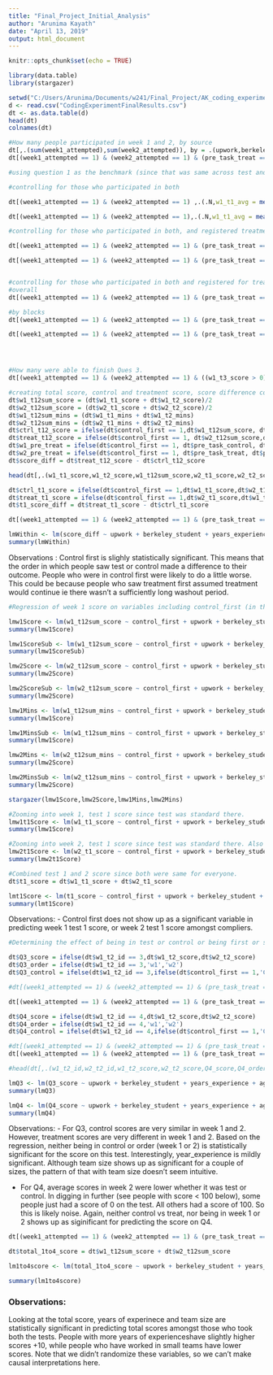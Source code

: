 ```yaml
---
title: "Final_Project_Initial_Analysis"
author: "Arunima Kayath"
date: "April 13, 2019"
output: html_document
---
```


```r
knitr::opts_chunk$set(echo = TRUE)
```

```r
library(data.table)
library(stargazer)
```


```r
setwd("C:/Users/Arunima/Documents/w241/Final_Project/AK_coding_experiment/")
d <- read.csv("CodingExperimentFinalResults.csv")
dt <- as.data.table(d)
head(dt)
colnames(dt)
```

```r
#How many people participated in week 1 and 2, by source
dt[,.(sum(week1_attempted),sum(week2_attempted)), by = .(upwork,berkeley_student)]
dt[(week1_attempted == 1) & (week2_attempted == 1) & (pre_task_treat == 1) & (pre_task_control == 1),.N,by = .(upwork,berkeley_student)]


```


```r
#using question 1 as the benchmark (since that was same across test and control, what were scores across treatment and control for the different groups)

#controlling for those who participated in both

dt[(week1_attempted == 1) & (week2_attempted == 1) ,.(.N,w1_t1_avg = mean(w1_t1_score), w1_t1_mins = mean(w1_t1_mins),w2_t1_avg = mean(w2_t1_score), w2_t1_mins = mean(w2_t1_mins)), by = .(upwork,control_first)]

dt[(week1_attempted == 1) & (week2_attempted == 1),.(.N,w1_t1_avg = mean(w1_t1_score), w1_t1_mins = mean(w1_t1_mins),w2_t1_avg = mean(w2_t1_score), w2_t1_mins = mean(w2_t1_mins)), by = .(upwork,berkeley_student,control_first,pre_task_control,pre_task_treat)]

#controlling for those who participated in both, and registered treatment

dt[(week1_attempted == 1) & (week2_attempted == 1) & (pre_task_treat == 1),.(.N,w1_t1_avg = mean(w1_t1_score), w1_t1_mins = mean(w1_t1_mins),w2_t1_avg = mean(w2_t1_score), w2_t1_mins = mean(w2_t1_mins)), by = .(control_first,pre_task_treat)]

dt[(week1_attempted == 1) & (week2_attempted == 1) & (pre_task_treat == 1),.(.N,w1_t1_avg = mean(w1_t1_score), w1_t1_mins = mean(w1_t1_mins),w2_t1_avg = mean(w2_t1_score), w2_t1_mins = mean(w2_t1_mins)), by = .(upwork,control_first,pre_task_treat)]


#controlling for those who participated in both and registered for treatment and control
#overall
dt[(week1_attempted == 1) & (week2_attempted == 1) & (pre_task_treat == 1) & (pre_task_control == 1),.(.N,w1_t1_avg = mean(w1_t1_score), w1_t1_mins = mean(w1_t1_mins),w2_t1_avg = mean(w2_t1_score), w2_t1_mins = mean(w2_t1_mins)), by = control_first]

#by blocks
dt[(week1_attempted == 1) & (week2_attempted == 1) & (pre_task_treat == 1) & (pre_task_control == 1),.(.N,w1_t1_avg = mean(w1_t1_score), w1_t1_mins = mean(w1_t1_mins),w2_t1_avg = mean(w2_t1_score), w2_t1_mins = mean(w2_t1_mins)), by = .(upwork,control_first)]

dt[(week1_attempted == 1) & (week2_attempted == 1) & (pre_task_treat == 1) & (pre_task_control == 1),.(.N,w1_t1_avg = mean(w1_t1_score), w1_t1_mins = mean(w1_t1_mins),w2_t1_avg = mean(w2_t1_score), w2_t1_mins = mean(w2_t1_mins)), by = .(upwork,berkeley_student,control_first,pre_task_control,pre_task_treat)]





```
```r

#How many were able to finish Ques 3.
dt[(week1_attempted == 1) & (week2_attempted == 1) & ((w1_t3_score > 0) & (w2_t3_score > 0)),.(.N,sum(upwork),sum(upwork_20dollars),sum(berkeley_student), sum(control_first),w1_t1_score,w1_t1_mins,w1_t2_score,w1_t2_mins,w1_t3_score,w2_t3_score,w1_t3_mins,w1_score,(w1_t1_score + w1_t2_score)/2)]

```

```r
#creating total score, control and treatment score, score difference columns
dt$w1_t12sum_score = (dt$w1_t1_score + dt$w1_t2_score)/2
dt$w2_t12sum_score = (dt$w2_t1_score + dt$w2_t2_score)/2
dt$w1_t12sum_mins = (dt$w1_t1_mins + dt$w1_t2_mins)
dt$w2_t12sum_mins = (dt$w2_t1_mins + dt$w2_t2_mins)
dt$ctrl_t12_score = ifelse(dt$control_first == 1,dt$w1_t12sum_score, dt$w2_t12sum_score)
dt$treat_t12_score = ifelse(dt$control_first == 1, dt$w2_t12sum_score,dt$w1_t12sum_score)
dt$w1_pre_treat = ifelse(dt$control_first == 1, dt$pre_task_control, dt$pre_task_treat)
dt$w2_pre_treat = ifelse(dt$control_first == 1, dt$pre_task_treat, dt$pre_task_control)
dt$score_diff = dt$treat_t12_score - dt$ctrl_t12_score

head(dt[,.(w1_t1_score,w1_t2_score,w1_t12sum_score,w2_t1_score,w2_t2_score,w2_t12sum_score,control_first,ctrl_t12_score,treat_t12_score,score_diff)])

```
```r
dt$ctrl_t1_score = ifelse(dt$control_first == 1,dt$w1_t1_score,dt$w2_t1_score)
dt$treat_t1_score = ifelse(dt$control_first == 1,dt$w2_t1_score,dt$w1_t1_score)
dt$t1_score_diff = dt$treat_t1_score - dt$ctrl_t1_score

```

```r
dt[(week1_attempted == 1) & (week2_attempted == 1) & (pre_task_treat == 1) ,.(.N,mean(ctrl_t12_score),mean(treat_t12_score),mean(score_diff)), by = .(upwork)]

```



```r
lmWithin <- lm(score_diff ~ upwork + berkeley_student + years_experience + team_size + control_first + age, data = dt[(week1_attempted == 1) & (week2_attempted == 1)])
summary(lmWithin)
```

Observations :
Control first is slighly statistically significant. This means that the order in which people saw test or control made a difference to their outcome. People who were in control first were likely to do a little worse. This could be because people who saw treatment first assumed treatment would continue ie there wasn't a sufficiently long washout period.


```r

#Regression of week 1 score on variables including control_first (in this case a proxy for whether the person was in test or control for week 1)

lmw1Score <- lm(w1_t12sum_score ~ control_first + upwork + berkeley_student + years_experience + age + team_size, data = dt[(week1_attempted == 1)])
summary(lmw1Score)

lmw1ScoreSub <- lm(w1_t12sum_score ~ control_first + upwork + berkeley_student + years_experience + age + team_size, data = dt[(week1_attempted == 1) & (w1_pre_treat == 1)])
summary(lmw1ScoreSub)

lmw2Score <- lm(w2_t12sum_score ~ control_first + upwork + berkeley_student + years_experience + age + team_size, data = dt[(week1_attempted == 1) & (week2_attempted == 1)])
summary(lmw2Score)

lmw2ScoreSub <- lm(w2_t12sum_score ~ control_first + upwork + berkeley_student + years_experience + age + team_size, data = dt[(week1_attempted == 1) & (week2_attempted == 1) & (w2_pre_treat == 1)])
summary(lmw2Score)

lmw1Mins <- lm(w1_t12sum_mins ~ control_first + upwork + berkeley_student + years_experience + age + team_size, data = dt[(week1_attempted == 1)])
summary(lmw1Score)

lmw1MinsSub <- lm(w1_t12sum_mins ~ control_first + upwork + berkeley_student + years_experience + age + team_size, data = dt[(week1_attempted == 1) & (w1_pre_treat == 1)])
summary(lmw1Score)

lmw2Mins <- lm(w2_t12sum_mins ~ control_first + upwork + berkeley_student + years_experience + age + team_size, data = dt[(week1_attempted == 1) & (week2_attempted == 1)])
summary(lmw2Score)

lmw2MinsSub <- lm(w2_t12sum_mins ~ control_first + upwork + berkeley_student + years_experience + age + team_size, data = dt[(week1_attempted == 1) & (week2_attempted == 1) & (w2_pre_treat == 1)])
summary(lmw2Score)
```

```r

stargazer(lmw1Score,lmw2Score,lmw1Mins,lmw2Mins)

```

```r

#Zooming into week 1, test 1 score since test was standard there.
lmw1t1Score <- lm(w1_t1_score ~ control_first + upwork + berkeley_student + years_experience, data = dt[(week1_attempted == 1) & (week2_attempted == 1) & (pre_task_treat == 1) & (pre_task_control == 1)])
summary(lmw1Score)

#Zooming into week 2, test 1 score since test was standard there. Also platform orientation effects should be smaller here.
lmw2t1Score <- lm(w2_t1_score ~ control_first + upwork + berkeley_student + years_experience + age, data = dt[(week1_attempted == 1) & (week2_attempted == 1) & (pre_task_treat == 1)])
summary(lmw2t1Score)

#Combined test 1 and 2 score since both were same for everyone.
dt$t1_score = dt$w1_t1_score + dt$w2_t1_score

lmt1Score <- lm(t1_score ~ control_first + upwork + berkeley_student + years_experience + age, data = dt[(week1_attempted == 1) & (week2_attempted == 1) & (pre_task_treat == 1)])
summary(lmt1Score)


```

Observations:
- Control first does not show up as a significant variable in predicting week 1 test 1 score, or week 2 test 1 score amongst compliers.


```r

#Determining the effect of being in test or control or being first or second in order on the score for Q3, Q4

dt$Q3_score = ifelse(dt$w1_t2_id == 3,dt$w1_t2_score,dt$w2_t2_score)
dt$Q3_order = ifelse(dt$w1_t2_id == 3,'w1','w2')
dt$Q3_control = ifelse(dt$w1_t2_id == 3,ifelse(dt$control_first == 1,'C','T'),ifelse(dt$control_first == 1,'T','C'))

#dt[(week1_attempted == 1) & (week2_attempted == 1) & (pre_task_treat == 1),.(.N,avg_Q3_score = mean(Q3_score))]

dt[(week1_attempted == 1) & (week2_attempted == 1) & (pre_task_treat == 1),.(.N,avg_Q3_score = mean(Q3_score)),by = .(Q3_order,Q3_control)]

dt$Q4_score = ifelse(dt$w1_t2_id == 4,dt$w1_t2_score,dt$w2_t2_score)
dt$Q4_order = ifelse(dt$w1_t2_id == 4,'w1','w2')
dt$Q4_control = ifelse(dt$w1_t2_id == 4,ifelse(dt$control_first == 1,'C','T'),ifelse(dt$control_first == 1,'T','C'))

#dt[(week1_attempted == 1) & (week2_attempted == 1) & (pre_task_treat == 1),.(.N,avg_Q4_score = mean(Q4_score),sum(Q4_score > 0))]
dt[(week1_attempted == 1) & (week2_attempted == 1) & (pre_task_treat == 1),.(.N,avg_Q4_score = mean(Q4_score),sum(Q4_score > 0),sum(Q4_score == 100)),by = .(Q4_order,Q4_control)]

#head(dt[,.(w1_t2_id,w2_t2_id,w1_t2_score,w2_t2_score,Q4_score,Q4_order)])

lmQ3 <- lm(Q3_score ~ upwork + berkeley_student + years_experience + age + team_size + Q3_control + Q3_order + Q3_control*Q3_order,data = dt[(week1_attempted == 1) & (week2_attempted == 1) & (pre_task_treat == 1)])
summary(lmQ3)

lmQ4 <- lm(Q4_score ~ upwork + berkeley_student + years_experience + age + team_size + Q4_control + Q4_order ,data = dt[(week1_attempted == 1) & (week2_attempted == 1) & (pre_task_treat == 1)])
summary(lmQ4)


```

Observations:
- For Q3, control scores are very similar in week 1 and 2. However, treatment scores are very different in week 1 and 2. Based on the regression, neither being in control or order (week 1 or 2) is statistically significant for the score on this test. Interestingly, year_experience is mildly significant. Although team size shows up as significant for a couple of sizes, the pattern of that with team size doesn't seem intuitive.

- For Q4, average scores in week 2 were lower whether it was test or control. In digging in further (see people with score < 100 below), some people just had a score of 0 on the test. All others had a score of 100. So this is likely noise. Again, neither control vs treat, nor being in week 1 or 2 shows up as siginificant for predicting the score on Q4.



```r
dt[(week1_attempted == 1) & (week2_attempted == 1) & (pre_task_treat == 1) & (Q4_score <100),.(subject_id,Q4_score)]
```
```r
dt$total_1to4_score = dt$w1_t12sum_score + dt$w2_t12sum_score

lm1to4score <- lm(total_1to4_score ~ upwork + berkeley_student + years_experience + age + team_size,data = dt[(week1_attempted == 1) & (week2_attempted == 1)])

summary(lm1to4score)

```

### Observations:

Looking at the total score, years of experinece and team size are statistically significant in predicting total scores amongst those who took both the tests. People with more years of experienceshave slightly higher scores +10, while people who have worked in small teams have lower scores. Note that we didn't randomize these variables, so we can't make causal interpretations here.
